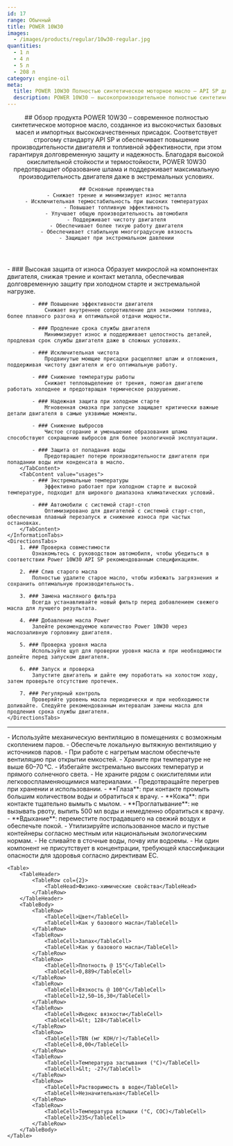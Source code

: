 ```yaml
---
id: 17
range: Обычный
title: POWER 10W30
images:
  - /images/products/regular/10w30-regular.jpg
quantities:
  - 1 л
  - 4 л
  - 5 л
  - 208 л
category: engine-oil
meta:
  title: POWER 10W30 Полностью синтетическое моторное масло – API SP для современных двигателей
  description: POWER 10W30 – высокопроизводительное полностью синтетическое моторное масло, соответствующее стандарту API SP. Обеспечивает повышенную топливную эффективность, защиту от износа и надежную работу при холодном старте. Идеально для автомобилей с системой старт-стоп и в экстремальных условиях.
---
```


<Header>
    ## Обзор продукта
    POWER 10W30 – современное полностью синтетическое моторное масло, созданное из высокочистых базовых масел и импортных высококачественных присадок. Соответствует строгому стандарту API SP и обеспечивает повышение производительности двигателя и топливной эффективности, при этом гарантируя долговременную защиту и надежность. Благодаря высокой окислительной стойкости и термостойкости, POWER 10W30 предотвращает образование шлама и поддерживает максимальную производительность двигателя даже в экстремальных условиях.

    ## Основные преимущества
    - Снижает трение и минимизирует износ металла
    - Исключительная термостабильность при высоких температурах
    - Повышает топливную эффективность
    - Улучшает общую производительность автомобиля
    - Поддерживает чистоту двигателя
    - Обеспечивает более тихую работу двигателя
    - Обеспечивает стабильную многоградусную вязкость
    - Защищает при экстремальном давлении
</Header>

<Section>
    <InformationTabs>
        <TabContent value="core">
            - ### Высокая защита от износа
                Образует микрослой на компонентах двигателя, снижая трение и контакт металла, обеспечивая долговременную защиту при холодном старте и экстремальной нагрузке.

            - ### Повышение эффективности двигателя
                Снижает внутреннее сопротивление для экономии топлива, более плавного разгона и оптимальной отдачи мощности.

            - ### Продление срока службы двигателя
                Минимизирует износ и поддерживает целостность деталей, продлевая срок службы двигателя даже в сложных условиях.

            - ### Исключительная чистота
                Продвинутые моющие присадки расщепляют шлам и отложения, поддерживая чистоту двигателя и его оптимальную работу.

            - ### Снижение температуры работы
                Снижает тепловыделение от трения, помогая двигателю работать холоднее и предотвращая термическое разрушение.

            - ### Надежная защита при холодном старте
                Мгновенная смазка при запуске защищает критически важные детали двигателя в самые уязвимые моменты.

            - ### Снижение выбросов
                Чистое сгорание и уменьшение образования шлама способствуют сокращению выбросов для более экологичной эксплуатации.

            - ### Защита от попадания воды
                Предотвращает потерю производительности двигателя при попадании воды или конденсата в масло.
        </TabContent>
        <TabContent value="usages">
            - ### Экстремальные температуры
                Эффективно работает при холодном старте и высокой температуре, подходит для широкого диапазона климатических условий.

            - ### Автомобили с системой старт-стоп
                Оптимизировано для двигателей с системой старт-стоп, обеспечивая плавный перезапуск и снижение износа при частых остановках.
        </TabContent>
    </InformationTabs>
    <DirectionsTabs>
        1. ### Проверка совместимости
            Ознакомьтесь с руководством автомобиля, чтобы убедиться в соответствии Power 10W30 API SP рекомендованным спецификациям.

        2. ### Слив старого масла
            Полностью удалите старое масло, чтобы избежать загрязнения и сохранить оптимальную производительность.

        3. ### Замена масляного фильтра
            Всегда устанавливайте новый фильтр перед добавлением свежего масла для лучшего результата.

        4. ### Добавление масла Power
            Залейте рекомендуемое количество Power 10W30 через маслозаливную горловину двигателя.

        5. ### Проверка уровня масла
            Используйте щуп для проверки уровня масла и при необходимости долейте перед запуском двигателя.

        6. ### Запуск и проверка
            Запустите двигатель и дайте ему поработать на холостом ходу, затем проверьте отсутствие протечек.

        7. ### Регулярный контроль
            Проверяйте уровень масла периодически и при необходимости доливайте. Следуйте рекомендованным интервалам замены масла для продления срока службы двигателя.
    </DirectionsTabs>
</Section>

***

<Section>
    <SafetyTabs>
        <TabContent value="handling">
            - Используйте механическую вентиляцию в помещениях с возможным скоплением паров.
            - Обеспечьте локальную вытяжную вентиляцию у источников паров.
            - При работе с нагретым маслом обеспечьте вентиляцию при открытии емкостей.
            - Храните при температуре не выше 60–70 °C.
            - Избегайте экстремально высоких температур и прямого солнечного света.
            - Не храните рядом с окислителями или легковоспламеняющимися материалами.
            - Предотвращайте перегрев при хранении и использовании.
        </TabContent>
        <TabContent value="first-aid">
            - **Глаза**: при контакте промыть большим количеством воды и обратиться к врачу.
            - **Кожа**: при контакте тщательно вымыть с мылом.
            - **Проглатывание**: не вызывать рвоту, выпить 500 мл воды и немедленно обратиться к врачу.
            - **Вдыхание**: переместите пострадавшего на свежий воздух и обеспечьте покой.
        </TabContent>
        <TabContent value="disposal">
            - Утилизируйте использованное масло и пустые контейнеры согласно местным или национальным экологическим нормам.
            - Не сливайте в сточные воды, почву или водоемы.
        </TabContent>
        <TabContent value="hazardous">
            - Ни один компонент не присутствует в концентрации, требующей классификации опасности для здоровья согласно директивам ЕС.
        </TabContent>
    </SafetyTabs>

    <Table>
        <TableHeader>
            <TableRow col={2}>
                <TableHead>Физико-химические свойства</TableHead>
            </TableRow>
        </TableHeader>
        <TableBody>
            <TableRow>
                <TableCell>Цвет</TableCell>
                <TableCell>Как у базового масла</TableCell>
            </TableRow>
            <TableRow>
                <TableCell>Запах</TableCell>
                <TableCell>Как у базового масла</TableCell>
            </TableRow>
            <TableRow>
                <TableCell>Плотность @ 15°C</TableCell>
                <TableCell>0,889</TableCell>
            </TableRow>
            <TableRow>
                <TableCell>Вязкость @ 100°C</TableCell>
                <TableCell>12,50–16,30</TableCell>
            </TableRow>
            <TableRow>
                <TableCell>Индекс вязкости</TableCell>
                <TableCell>&lt; 128</TableCell>
            </TableRow>
            <TableRow>
                <TableCell>TBN (мг KOH/г)</TableCell>
                <TableCell>8,00</TableCell>
            </TableRow>
            <TableRow>
                <TableCell>Температура застывания (°C)</TableCell>
                <TableCell>&lt; -27</TableCell>
            </TableRow>
            <TableRow>
                <TableCell>Растворимость в воде</TableCell>
                <TableCell>Незначительная</TableCell>
            </TableRow>
            <TableRow>
                <TableCell>Температура вспышки (°C, COC)</TableCell>
                <TableCell>235</TableCell>
            </TableRow>
        </TableBody>
    </Table>
</Section>
